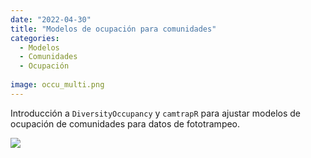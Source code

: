 ```yaml
---
date: "2022-04-30"
title: "Modelos de ocupación para comunidades"
categories:
  - Modelos
  - Comunidades
  - Ocupación
  
image: occu_multi.png
---
```


Introducción a `DiversityOccupancy` y `camtrapR` para ajustar modelos de ocupación de comunidades para datos de fototrampeo.

[![](blog/occu_multi.png)](https://gpandradep.github.io/Ocupacion_comunidades/)
